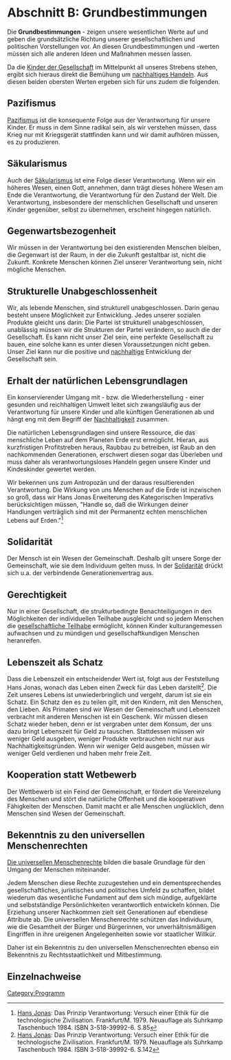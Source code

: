 = Abschnitt B: Grundbestimmungen =

Die '''Grundbestimmungen''' - zeigen unsere wesentlichen Werte auf und geben die grundsätzliche Richtung unserer gesellschaftlichen und politischen Vorstellungen vor. An diesen Grundbestimmungen und -werten müssen sich alle anderen Ideen und Maßnahmen messen lassen.

Da die [[Kinder der Gesellschaft]] im Mittelpunkt all unseres Strebens stehen, ergibt sich hieraus direkt die Bemühung um [[Nachhaltigkeit|nachhaltiges Handeln]]. Aus diesen beiden obersten Werten ergeben sich für uns zudem die folgenden.

== Pazifismus ==
[[Pazifismus]] ist die konsequente Folge aus der Verantwortung für unsere Kinder. Er muss in dem Sinne radikal sein, als wir verstehen müssen, dass Krieg nur mit Kriegsgerät stattfinden kann und wir damit aufhören müssen, es zu produzieren.

== Säkularismus == 
Auch der [[Säkularismus]] ist eine Folge dieser Verantwortung. Wenn wir ein höheres Wesen, einen Gott, annehmen, dann trägt dieses höhere Wesen am Ende die Verantwortung, die Verantwortung für den Zustand der Welt. Die Verantwortung, insbesondere der menschlichen Gesellschaft und unseren Kinder gegenüber, selbst zu übernehmen, erscheint hingegen natürlich.

== Gegenwartsbezogenheit ==
Wir müssen in der Verantwortung bei den existierenden Menschen bleiben, die Gegenwart ist der Raum, in der die Zukunft gestaltbar ist, nicht die Zukunft. Konkrete Menschen können Ziel unserer Verantwortung sein, nicht mögliche Menschen.

== Strukturelle Unabgeschlossenheit ==
Wir, als lebende Menschen, sind strukturell unabgeschlossen. Darin genau besteht unsere Möglichkeit zur Entwicklung. Jedes unserer sozialen Produkte gleicht uns darin: Die Partei ist strukturell unabgeschlossen, unablässig müssen wir die Strukturen der Partei verändern, so auch die der Gesellschaft. Es kann nicht unser Ziel sein, eine perfekte Gesellschaft zu bauen, eine solche kann es unter diesen Voraussetzungen nicht geben. Unser Ziel kann nur die positive und [[Nachhaltigkeit|nachhaltige]] Entwicklung der Gesellschaft sein. 

== Erhalt der natürlichen Lebensgrundlagen ==
Ein konservierender Umgang mit - bzw. die Wiederherstellung - einer gesunden und reichhaltigen Umwelt leitet sich zwangsläufig aus der Verantwortung für unsere Kinder und alle künftigen Generationen ab und hängt eng mit dem Begriff der [[Nachhaltigkeit]] zusammen.

Die natürlichen Lebensgrundlagen sind unsere Ressource, die das menschliche Leben auf dem Planeten Erde erst ermöglicht. Hieran, aus kurzfristigen Profitstreben heraus, Raubbau zu betreiben, ist Raub an den nachkommenden Generationen, erschwert diesen sogar das Überleben und muss daher als verantwortungsloses Handeln gegen unsere Kinder und Kindeskinder gewertet werden. 

Wir bekennen uns zum Antropozän und der daraus resultierenden Verantwortung. Die  Wirkung von uns Menschen auf die Erde ist inzwischen so groß, dass wir Hans Jonas Erweiterung des Kategorischen Imperativs berücksichtigen müssen, "Handle so, daß die Wirkungen deiner Handlungen verträglich sind mit der Permanentz echten menschlichen Lebens auf Erden."<ref>[https://de.wikipedia.org/wiki/Hans_Jonas Hans Jonas]: Das Prinzip Verantwortung: Versuch einer Ethik für die technologische Zivilisation. Frankfurt/M. 1979. Neuauflage als Suhrkamp Taschenbuch 1984. ISBN 3-518-39992-6. S.85</ref> 

== Solidarität ==
Der Mensch ist ein Wesen der Gemeinschaft. Deshalb gilt unsere Sorge der Gemeinschaft, wie sie dem Individuum gelten muss. In der [[Solidarität]] drückt sich u.a. der verbindende Generationenvertrag aus.

== Gerechtigkeit ==
Nur in einer Gesellschaft, die strukturbedingte Benachteiligungen in den Möglichkeiten der individuellen Teilhabe ausgleicht und so jedem Menschen die [[gesellschaftliche Teilhabe]] ermöglicht, können Kinder kulturangemessen aufwachsen und zu mündigen und gesellschaftkundigen Menschen heranreifen.

== Lebenszeit als Schatz ==
Dass die Lebenszeit ein entscheidender Wert ist, folgt aus der Feststellung Hans Jonas, wonach das Leben einen Zweck für das Leben darstellt<ref>[https://de.wikipedia.org/wiki/Hans_Jonas Hans Jonas]: Das Prinzip Verantwortung: Versuch einer Ethik für die technologische Zivilisation. Frankfurt/M. 1979. Neuauflage als Suhrkamp Taschenbuch 1984. ISBN 3-518-39992-6. S.142</ref>. Die Zeit unseres Lebens ist unwiederbringlich und vergeht, darum ist sie ein Schatz. Ein Schatz den es zu teilen gilt, mit den Kindern, mit den Menschen, den Lieben. Als Primaten  sind wir  Wesen der Gemeinschaft und Lebenszeit verbracht mit anderen Menschen ist ein Geschenk. Wir müssen diesen Schatz wieder heben, denn er ist vergraben unter dem Konsum, der uns dazu bringt Lebenszeit für Geld zu tauschen. Stattdessen müssen wir weniger Geld ausgeben, weniger Produkte verbrauchen nicht nur aus Nachhaltigkeitsgründen. Wenn wir weniger Geld ausgeben, müssen wir weniger Geld verdienen und haben mehr freie Zeit.

== Kooperation statt Wetbewerb ==
Der Wettbewerb ist ein Feind der Gemeinschaft, er fördert die Vereinzelung des Menschen und stört die natürliche Offenheit und die kooperativen Fähigkeiten der Menschen. Damit macht er alle Menschen unglücklich, denn Menschen sind Wesen der Gemeinschaft.

== Bekenntnis zu den universellen Menschenrechten ==
[http://www.ohchr.org/EN/UDHR/Documents/UDHR_Translations/ger.pdf Die universellen Menschenrechte] bilden die basale Grundlage für den Umgang der Menschen miteinander. 

Jedem Menschen diese Rechte zuzugestehen und ein dementsprechendes gesellschaftliches, juristisches und politisches Umfeld zu schaffen, bildet wiederum das wesentliche Fundament auf dem sich mündige, aufgeklärte und selbstständige Persönlichkeiten verantwortlich entwickeln können. Die Erziehung unserer Nachkommen zielt seit Generationen auf ebendiese Attribute ab. Die universellen Menschenrechte schützen das Individuum, wie die Gesamtheit der Bürger und Bürgerinnen, vor unverhältnismäßigen Eingriffen in ihre ureigenen Angelegenheiten sowie vor staatlicher Willkür. 

Daher ist ein Bekenntnis zu den universellen Menschenrechten ebenso ein Bekenntnis zu Rechtsstaatlichkeit und Mitbestimmung.

== Einzelnachweise ==
<references />

[[Category:Programm]]